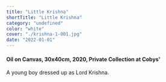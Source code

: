 ```yaml
---
title: "Little Krishna"
shortTitle: "Little Krishna"
category: "undefined"
color: "white"
cover: "./krishna-1-001.jpg"
date: "2022-01-01"
---
```

    
#### Oil on Canvas, 30x40cm, 2020, Private Collection at Cobys'
    
A young boy dressed up as Lord Krishna.